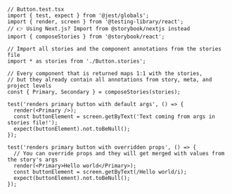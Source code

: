 ```tsx
// Button.test.tsx
import { test, expect } from '@jest/globals';
import { render, screen } from '@testing-library/react';
// 👉 Using Next.js? Import from @storybook/nextjs instead
import { composeStories } from '@storybook/react';

// Import all stories and the component annotations from the stories file
import * as stories from './Button.stories';

// Every component that is returned maps 1:1 with the stories,
// but they already contain all annotations from story, meta, and project levels
const { Primary, Secondary } = composeStories(stories);

test('renders primary button with default args', () => {
  render(<Primary />);
  const buttonElement = screen.getByText('Text coming from args in stories file!');
  expect(buttonElement).not.toBeNull();
});

test('renders primary button with overridden props', () => {
  // You can override props and they will get merged with values from the story's args
  render(<Primary>Hello world</Primary>);
  const buttonElement = screen.getByText(/Hello world/i);
  expect(buttonElement).not.toBeNull();
});
```
